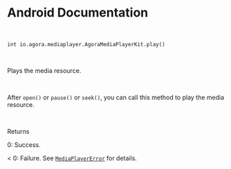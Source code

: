 
# Android Documentation

<Tabs apiMethod='play'>
<br/>

`int io.agora.mediaplayer.AgoraMediaPlayerKit.play()`

<br/>

Plays the media resource.

<br/>


After `open()` or `pause()` or `seek()`, you can call this method to play the media resource.

<br/>

Returns

0: Success.

< 0: Failure. See [`MediaPlayerError`](https://docs.agora.io/en/Interactive%20Broadcast/API%20Reference/mediaplayer_java/enumio_1_1agora_1_1mediaplayer_1_1_constants_1_1_media_player_error.html) for details.


</Tabs>